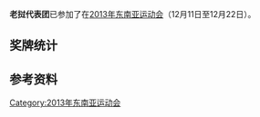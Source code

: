 {{expand|time=2014-12-28T09:43:47+00:00}}
{{unreferenced|time=2014-12-28T09:43:47+00:00}}
{{Infobox Country Southeast Asian Games
|NOC=LAO
|games=2013年
|competitors=334
|sports=27
|officials=114
|flagbearer=somphavanh LOUANGLAT
|gold=13
|silver=17
|bronze=49
|total=79
|rank=8
}}
'''老挝代表团'''已参加了在[[2013年东南亚运动会|2013年东南亚运动会]]（12月11日至12月22日）。

== 奖牌统计 ==

==参考资料==
{{reflist}}
{{2013年东南亚运动会国家代表团}}
[[Category:2013年东南亚运动会|Category:2013年东南亚运动会]]